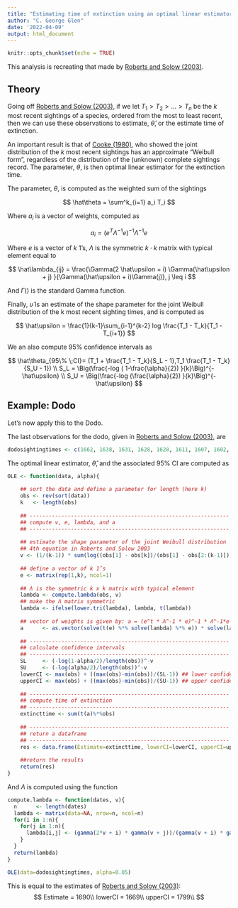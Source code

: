 ```yaml
---
title: "Estimating time of extinction using an optimal linear estimator"
author: "C. George Glen"
date: '2022-04-09'
output: html_document
---
```


```r
knitr::opts_chunk$set(echo = TRUE)
```

This analysis is recreating that made by [Roberts and Solow (2003)](https://www.nature.com/articles/426245a).

## Theory

Going off [Roberts and Solow (2003)](https://www.nature.com/articles/426245a), if we let $T_1 > T_2 > ... > T_n$ be the $k$ most recent sightings of a species, ordered from the most to least recent, then we can use these observations to estimate, $\hat\theta$, or the estimate time of extinction.

An important result is that of [Cooke (1980)](https://academic.oup.com/biomet/article-abstract/67/1/257/276536), who showed the joint distribution of the $k$ most recent sightings has an approximate "Weibull form", regardless of the distribution of the (unknown) complete sightings record. The parameter, $\theta$, is then optimal linear estimator for the extinction time.

The parameter, $\theta$, is computed as the weighted sum of the sightings

$$ 
\hat\theta = \sum^k_{i=1} a_i T_i
$$

Where $a_i$ is a vector of weights, computed as

$$
a_i = (e^T \Lambda^{-1} e)^{-1} \Lambda^{-1} e
$$

Where $e$ is a vector of $k$ 1's, $\Lambda$ is the symmetric $k \cdot k$ matrix with typical element equal to

$$
\hat\lambda_{ij} = \frac{\Gamma(2 \hat\upsilon + i) \Gamma(\hat\upsilon + j) }{\Gamma(\hat\upsilon + i)\Gamma(j)}, j \leq i 
$$

And $\Gamma()$ is the standard Gamma function.

Finally, $\hat\upsilon$ is an estimate of the shape parameter for the joint Weibull distribution of the k most recent sighting times, and is computed as

$$
\hat\upsilon = \frac{1}{k-1}\sum_{i-1}^{k-2} log \frac{T_1 - T_k}{T_1 - T_{i+1}}
$$

We an also compute 95% confidence intervals as

$$
\hat\theta_{95\% \;CI}= (T_1 + \frac{T_1 - T_k}{S_L - 1},T_1 \frac{T_1 - T_k}{S_U - 1})
\\
S_L = \Big(\frac{-log ( 1-\frac{\alpha}{2}) }{k}\Big)^{-\hat\upsilon} 
\\
S_U = \Big(\frac{-log (\frac{\alpha}{2}) }{k}\Big)^{-\hat\upsilon}
$$

## Example: Dodo

Let's now apply this to the Dodo.

The last observations for the dodo, given in [Roberts and Solow (2003)](https://www.nature.com/articles/426245a), are

```r
dodosightingtimes <- c(1662, 1638, 1631, 1628, 1628, 1611, 1607, 1602, 1601, 1598)
```

The optimal linear estimator, $\hat\theta$, and the associated 95% CI are computed as

```r
OLE <- function(data, alpha){
    
    ## sort the data and define a parameter for length (here k)
    obs <- rev(sort(data))
    k   <- length(obs)
    
    ## ---------------------------------------------------------------
    ## compute v, e, lambda, and a
    ## ---------------------------------------------------------------
    
    ## estimate the shape parameter of the joint Weibull distribution 
    ## 4th equation in Roberts and Solow 2003
    v <- (1/(k-1)) * sum(log((obs[1] - obs[k])/(obs[1] - obs[2:(k-1)])))
    
    ## define a vector of k 1’s
    e <- matrix(rep(1,k), ncol=1)
    
    ## Λ is the symmetric k x k matrix with typical element
    lambda <- compute.lambda(obs, v)
    ## make the Λ matrix symmetric
    lambda <- ifelse(lower.tri(lambda), lambda, t(lambda)) 
    
    ## vector of weights is given by: a = (e^t * Λ^-1 * e)^-1 * Λ^-1*e
    a      <- as.vector(solve(t(e) %*% solve(lambda) %*% e)) * solve(lambda) %*% e
    
    ## ---------------------------------------------------------------
    ## calculate confidence intervals
    ## ---------------------------------------------------------------
    SL     <- (-log(1-alpha/2)/length(obs))^-v
    SU     <- (-log(alpha/2)/length(obs))^-v
    lowerCI <- max(obs) + ((max(obs)-min(obs))/(SL-1)) ## lower confidence interval
    upperCI <- max(obs) + ((max(obs)-min(obs))/(SU-1)) ## upper confidence interval
    
    ## ---------------------------------------------------------------
    ## compute time of extinction
    ## ---------------------------------------------------------------
    extincttime <- sum(t(a)%*%obs)
    
    ## ---------------------------------------------------------------
    ## return a dataframe
    ## ---------------------------------------------------------------
    res <- data.frame(Estimate=extincttime, lowerCI=lowerCI, upperCI=upperCI)
    
    ##return the results
    return(res)
}
```

And $\Lambda$ is computed using the function

```r
compute.lambda <- function(dates, v){
  n      <- length(dates)
  lambda <- matrix(data=NA, nrow=n, ncol=n)
  for(i in 1:n){
    for(j in 1:n){
      lambda[i,j] <- (gamma(2*v + i) * gamma(v + j))/(gamma(v + i) * gamma(j))
    }
  }
  return(lambda)
}
```

```r
OLE(data=dodosightingtimes, alpha=0.05)
```

This is equal to the estimates of [Roberts and Solow (2003)](https://www.nature.com/articles/426245a): $$
Estimate = 1690\\
lowerCI = 1669\\  
upperCI = 1799\\
$$
